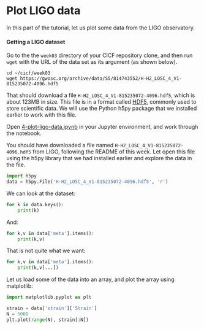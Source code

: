 # Plot LIGO data

In this part of the tutorial, let us plot some data from the LIGO
observatory.  

#### Getting a LIGO dataset

Go to the the `week03` directory of your CICF repository clone, and
then run `wget` with the URL of the data set as its argument (as shown
below).

```console
cd ~/cicf/week03
wget https://gwosc.org/archive/data/S5/814743552/H-H2_LOSC_4_V1-815235072-4096.hdf5
```

That should download a file `H-H2_LOSC_4_V1-815235072-4096.hdf5`,
which is about 123MB in size.  This file is in a format called [HDF5],
commonly used to store scientific data.  We will use the Python h5py
package that we installed earlier to work with this file.

[HDF5]: https://en.wikipedia.org/wiki/Hierarchical_Data_Format

Open [4-plot-ligo-data.ipynb](./4-plot-ligo-data.ipynb) in your
Jupyter environment, and work through the notebook.





You should have downloaded a file named
`H-H2_LOSC_4_V1-815235072-4096.hdf5` from LIGO, following the README
of this week.  Let open this file using the h5py library that we had
installed earlier and explore the data in the file.

```python
import h5py
data = h5py.File('H-H2_LOSC_4_V1-815235072-4096.hdf5', 'r')
```

We can look at the dataset:

```python
for k in data.keys():
    print(k)
```

And:

```python
for k,v in data['meta'].items():
    print(k,v)
```

That is not quite what we want:

```python
for k,v in data['meta'].items():
    print(k,v[...])
```

Let us load some of the data into an array, and plot the array using
matplotlib:

```python
import matplotlib.pyplot as plt

strain = data['strain']['Strain']
N = 5000
plt.plot(range(N), strain[:N])
```

